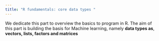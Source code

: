 ```yaml
---
title: "R fundamentals: core data types "
---
```


We dedicate this part to overview the basics to program in R. The aim of this
part is building the basis for Machine learning, namely **data types as**,
**vectors, lists, factors and matrices**
